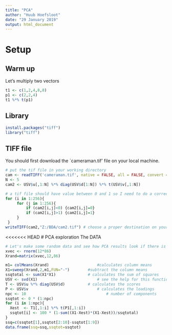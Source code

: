 ```yaml
---
title: "PCA"
author: "Huub Hoefsloot"
date: "29 January 2019"
output: html_document
---
```


# Setup

## Warm up
Let's multiply two vectors
```r
t1 <- c(1,2,4,8,8)
p1 <- c(2,2,4)
t1 %*% t(p1)

```

## Library
```r
install.packages("tiff")
library("tiff")
```

## TIFF file
You should first download the `cameraman.tif' file on your local machine. 
```r
# put the tif file in your working directory
cam <- readTIFF('cameraman.tif', native = FALSE, all = FALSE, convert = FALSE, info = FALSE, indexed = FALSE, as.is = FALSE)
N <- 5
cam2 <- USV$u[,1:N] %*% diag(USV$d[1:N]) %*% t(USV$v[,1:N])

# a tif file should have value between 0 and 1 so I need to do a correction
for (i in 1:256){
     for (j in 1:256){
         if (cam2[i,j]<0) {cam2[i,j]=0}
         if (cam2[i,j]>1) {cam2[i,j]=1}
     }
 }
writeTIFF(cam2,"Z:/BDA/cam2.tif") # choose a proper destination on your machine
```

<<<<<<< HEAD
# PCA exploration
The DATA


```r
# Let's make some random data and see how PCA results look if there is no information in the data.
xvec <- rnorm(12*86)
Xrand=matrix(xvec,12,86)

m1= colMeans(Xrand) 				    #calculates column means
X1=sweep(Xrand,2,m1,FUN="-")		#subtract the column means
ssqtotal <- sum(X1*X1)			    # calculates the sum of squares
USV <- svd(X1)					        # see the help for this function
T <- USV$u %*% diag(USV$d)			# calculates the scores
P <- USV$v					            # calculates the loadings
npc <- 10						            # number of components
ssqtot <- 0 * (1:npc)
for (i in 1:npc){
  Xest  <- T1[,1:i] %*% t(P1[,1:i])
  ssqtot[i] <- 100 * (1-sum((X1-Xest)*(X1-Xest))/ssqtotal)
}
ssq=c(ssqtot[1],ssqtot[2:10]-ssqtot[1:9])
data.frame(ssq=ssq,ssqtot=ssqtot)
```
